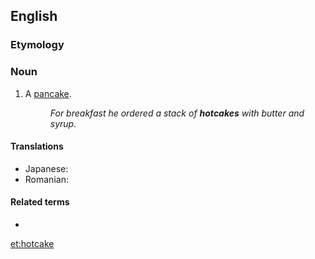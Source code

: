==English==

===Etymology===
{{compound|en|hot|cake}}

===Noun===
{{en-noun}}

# A [[pancake]].
#: ''For breakfast he ordered a stack of '''hotcakes''' with butter and syrup.''

====Translations====
{{trans-top|pancake}}
* Japanese: {{t+|ja|ホットケーキ|tr=hottokēki|sc=Jpan}}
* Romanian: {{t+|ro|clătită|f}}
{{trans-mid}}
{{trans-bottom}}

====Related terms====
* {{l|en|sell like hotcakes}}

[[et:hotcake]]